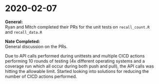 # 2020-02-07 {#feb07}

**General:**  
Ryan and Mitch completed their PRs for the unit tests on `recall_count.R` and `recall_data.R`


**Nate Completed:**  
General discussion on the PRs. 

Due to API calls performed during unittests and multiple CICD actions performing 10 rounds of testing (4x different operating systems and a coverage run which all occur during both push and pull), the API calls was hitting the allowable limit. Started looking into solutions for reducing the number of CICD actions performed.


